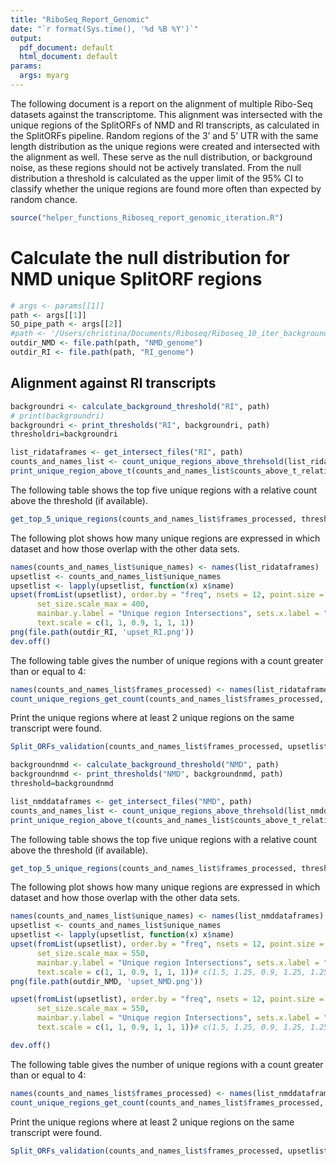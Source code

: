 ```yaml
---
title: "RiboSeq_Report_Genomic"
date: "`r format(Sys.time(), '%d %B %Y')`"
output:
  pdf_document: default
  html_document: default
params:
  args: myarg
---
```

The following document is a report on the alignment of multiple Ribo-Seq datasets against the transcriptome. This alignment was intersected with the unique regions of the SplitORFs of NMD and RI transcripts, as calculated in the SplitORFs pipeline. Random regions of the 3' and 5' UTR with the same length distribution as the unique regions were created and intersected with the alignment as well. These serve as the null distribution, or background noise, as these regions should not be actively translated. From the null distribution a threshold is calculated as the upper limit of the 95% CI to classify whether the unique regions are found more often than expected by random chance.

```r
source("helper_functions_Riboseq_report_genomic_iteration.R")
```

# Calculate the null distribution for NMD unique SplitORF regions

```r
# args <- params[[1]]
path <- args[[1]]
SO_pipe_path <- args[[2]]
#path <- '/Users/christina/Documents/Riboseq/Riboseq_10_iter_background'
outdir_NMD <- file.path(path, "NMD_genome")
outdir_RI <- file.path(path, "RI_genome")
```




## Alignment against RI transcripts
```r

backgroundri <- calculate_background_threshold("RI", path)
# print(backgroundri)
backgroundri <- print_thresholds("RI", backgroundri, path)
thresholdri=backgroundri
```

```r
list_ridataframes <- get_intersect_files("RI", path)
counts_and_names_list <- count_unique_regions_above_threhsold(list_ridataframes, thresholdri)
print_unique_region_above_t(counts_and_names_list$counts_above_t_relative_length, list_ridataframes)
```


The following table shows the top five unique regions with a relative count above the threshold (if available).
```r
get_top_5_unique_regions(counts_and_names_list$frames_processed, thresholdri)
```




The following plot shows how many unique regions are expressed in which dataset and how those overlap with the other data sets.

```r
names(counts_and_names_list$unique_names) <- names(list_ridataframes)
upsetlist <- counts_and_names_list$unique_names
upsetlist <- lapply(upsetlist, function(x) x$name)
upset(fromList(upsetlist), order.by = "freq", nsets = 12, point.size = 2.25, line.size = 1.5, set_size.show = TRUE,
      set_size.scale_max = 400, 
      mainbar.y.label = "Unique region Intersections", sets.x.label = "Matching unique regions per dataset",
      text.scale = c(1, 1, 0.9, 1, 1, 1))
png(file.path(outdir_RI, 'upset_RI.png'))
dev.off()

```

The following table gives the number of unique regions with a count greater than or equal to 4:
```r
names(counts_and_names_list$frames_processed) <- names(list_ridataframes)
count_unique_regions_get_count(counts_and_names_list$frames_processed, upsetlist, outdir_RI)
```


Print the unique regions where at least 2 unique regions on the same transcript were found.
```r
Split_ORFs_validation(counts_and_names_list$frames_processed, upsetlist, outdir_RI)
```


```r

backgroundnmd <- calculate_background_threshold("NMD", path)
backgroundnmd <- print_thresholds("NMD", backgroundnmd, path)
threshold=backgroundnmd
```


```r
list_nmddataframes <- get_intersect_files("NMD", path)
counts_and_names_list <- count_unique_regions_above_threhsold(list_nmddataframes, threshold)
print_unique_region_above_t(counts_and_names_list$counts_above_t_relative_length, list_nmddataframes)
```


The following table shows the top five unique regions with a relative count above the threshold (if available).
```r
get_top_5_unique_regions(counts_and_names_list$frames_processed, threshold)
```

The following plot shows how many unique regions are expressed in which dataset and how those overlap with the other data sets.

```r
names(counts_and_names_list$unique_names) <- names(list_nmddataframes)
upsetlist <- counts_and_names_list$unique_names
upsetlist <- lapply(upsetlist, function(x) x$name)
upset(fromList(upsetlist), order.by = "freq", nsets = 12, point.size = 2.25, line.size = 1.5, set_size.show = TRUE,
      set_size.scale_max = 550, 
      mainbar.y.label = "Unique region Intersections", sets.x.label = "Matching unique regions per dataset",
      text.scale = c(1, 1, 0.9, 1, 1, 1))# c(1.5, 1.25, 0.9, 1.25, 1.25, 1.5)
png(file.path(outdir_NMD, 'upset_NMD.png'))

upset(fromList(upsetlist), order.by = "freq", nsets = 12, point.size = 2.25, line.size = 1.5, set_size.show = TRUE,
      set_size.scale_max = 550, 
      mainbar.y.label = "Unique region Intersections", sets.x.label = "Matching unique regions per dataset",
      text.scale = c(1, 1, 0.9, 1, 1, 1))# c(1.5, 1.25, 0.9, 1.25, 1.25, 1.5)

dev.off()

```

The following table gives the number of unique regions with a count greater than or equal to 4:
```r
names(counts_and_names_list$frames_processed) <- names(list_nmddataframes)
count_unique_regions_get_count(counts_and_names_list$frames_processed, upsetlist, outdir_NMD)
```
Print the unique regions where at least 2 unique regions on the same transcript were found.
```r
Split_ORFs_validation(counts_and_names_list$frames_processed, upsetlist, outdir_NMD)
```


